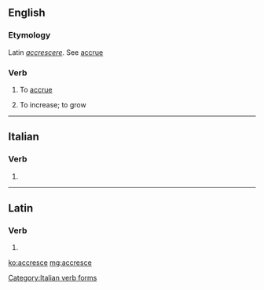 ==English==

===Etymology===
Latin ''[[accrescere]]''.  See [[accrue]]

===Verb===
{{en-verb|accresc|ing}}

# {{context|rare|intransitive|lang=en}} To [[accrue]]
# {{context|obsolete|intransitive|lang=en}} To increase; to grow

----

==Italian==

===Verb===
{{head|it}}

# {{conjugation of|accrescere||3|s|pres|ind|lang=it}}

[[Category:Italian verb forms]]

----

==Latin==

===Verb===
{{la-verb-form|accresce}}

# {{conjugation of|accrescō||2|s|pres|act|imp|lang=la}}

[[ko:accresce]]
[[mg:accresce]]